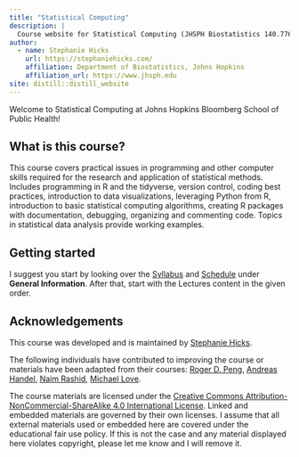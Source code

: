 ```yaml
---
title: "Statistical Computing"
description: |
  Course website for Statistical Computing (JHSPH Biostatistics 140.776 Fall 2021)
author:
  - name: Stephanie Hicks
    url: https://stephaniehicks.com/
    affiliation: Department of Biostatistics, Johns Hopkins
    affiliation_url: https://www.jhsph.edu
site: distill::distill_website
---
```


Welcome to Statistical Computing at Johns Hopkins Bloomberg School of Public Health! 

## What is this course? 

This course covers practical issues in programming and other computer skills required for the research and application of statistical methods. Includes programming in R and the tidyverse, version control, coding best practices, introduction to data visualizations, leveraging Python from R, introduction to basic statistical computing algorithms, creating R packages with documentation, debugging, organizing and commenting code. Topics in statistical data analysis provide working examples.


## Getting started

I suggest you start by looking over the [Syllabus](syllabus.html) and [Schedule](schedule.html) under **General Information**. After that, start with the Lectures content in the given order.

## Acknowledgements

This course was developed and is maintained by [Stephanie Hicks](https://www.stephaniehicks.com).

The following individuals have contributed to improving the course or materials have been adapted from their courses: [Roger D. Peng](https://github.com/rdpeng), [Andreas Handel](https://www.andreashandel.com), [Naim Rashid](https://naimurashid.github.io), [Michael Love](https://github.com/mikelove).

The course materials are licensed under the [Creative Commons Attribution-NonCommercial-ShareAlike 4.0 International License](https://creativecommons.org/licenses/by-nc-sa/4.0/). Linked and embedded materials are governed by their own licenses. I assume that all external materials used or embedded here are covered under the educational fair use policy. If this is not the case and any material displayed here violates copyright, please let me know and I will remove it.
